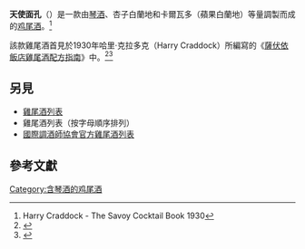 {{Infobox cocktail|iba=yes|other=[[卡爾瓦多（蘋果白蘭地）|卡爾瓦多（蘋果白蘭地）]]|notes=|prep=將所有原料倒入裝滿冰塊的雞尾酒調製器內，搖晃後倒入冰鎮的雞尾酒杯中。|ingredients=*3 厘升 [[琴酒|琴酒]]
*3 厘升 [[杏子白蘭地|杏子白蘭地]]
*3 厘升 [[卡爾瓦多（蘋果白蘭地）|卡爾瓦多（蘋果白蘭地）]]|drinkware=cocktail|garnish=|served=straight|orange=|source=|gin=yes|flaming=|type=cocktail|caption=|image=IBA Cocktail Angel Face (28068833805).jpg|name=Angel Face|sourcelink=angel-face|footnotes=}}

'''天使面孔'''（{{lang-en|Angel Face}}）是一款由[[琴酒|琴酒]]、杏子白蘭地和卡爾瓦多（蘋果白蘭地）等量調製而成的[[鸡尾酒|鸡尾酒]]。<ref>Harry Craddock - The Savoy Cocktail Book 1930</ref>

該款雞尾酒首見於1930年哈里·克拉多克（Harry Craddock）所編寫的《[[薩伏伊酒店|薩伏依飯店雞尾酒配方指南]]》中。<ref>{{Cite web|title=Angel Face Cocktail Recipe|url=https://www.diffordsguide.com/en-au/cocktails/recipe/521/angel-face|work=www.diffordsguide.com|language=en|access-date=2020-11-08|archive-date=2017-09-01|archive-url=https://web.archive.org/web/20170901200337/https://www.diffordsguide.com/en-au/cocktails/recipe/521/angel-face|dead-url=no}}</ref><ref>{{Cite web|title=Angel Face Classic Cocktail|url=http://intoxicologist.net/2014/12/angel-face-classic-cocktail/|author=Loughlin|date=2014-12-17|first=Cheri|work=The Intoxicologist|access-date=2020-11-08|archive-date=2020-10-25|archive-url=https://web.archive.org/web/20201025142846/https://intoxicologist.net/2014/12/angel-face-classic-cocktail/|dead-url=no}}</ref>

== 另見 ==

* [[鸡尾酒列表|雞尾酒列表]]
* 雞尾酒列表（按字母順序排列）
* [[国际调酒师协会官方鸡尾酒列表|國際調酒師協會官方雞尾酒列表]]

== 參考文獻 ==
{{Reflist}}

{{国际调酒师协会官方鸡尾酒}}

[[Category:含琴酒的鸡尾酒|Category:含琴酒的鸡尾酒]]

{{食品小作品}}